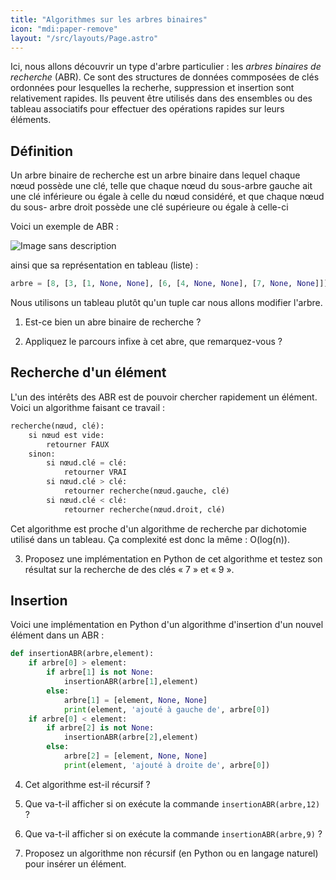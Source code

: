 ```yaml
---
title: "Algorithmes sur les arbres binaires"
icon: "mdi:paper-remove"
layout: "/src/layouts/Page.astro"
---
```


Ici, nous allons découvrir un type d'arbre particulier : les _arbres binaires
de recherche_ (ABR). Ce sont des structures de données commposées de clés
ordonnées pour lesquelles la recherhe, suppression et insertion sont
relativement rapides. Ils peuvent être utilisés dans des ensembles ou des
tableau associatifs pour effectuer des opérations rapides sur leurs éléments.

## Définition

Un arbre binaire de recherche est un arbre binaire dans lequel chaque nœud
possède une clé, telle que chaque nœud du sous-arbre gauche ait une clé
inférieure ou égale à celle du nœud considéré, et que chaque nœud du sous-
arbre droit possède une clé supérieure ou égale à celle-ci

Voici un exemple de ABR :

![Image sans description](/cours/arbre-recherche.svg)

ainsi que sa représentation en tableau (liste) :

```python
arbre = [8, [3, [1, None, None], [6, [4, None, None], [7, None, None]]], [10, None, [14, [13, None, None], None]]]
```

Nous utilisons un tableau plutôt qu'un tuple car nous allons modifier l'arbre.

1. Est-ce bien un abre binaire de recherche ?

2. Appliquez le parcours infixe à cet abre, que remarquez-vous ?

## Recherche d'un élément

L'un des intérêts des ABR est de pouvoir chercher rapidement un élément. Voici
un algorithme faisant ce travail :

```python
recherche(nœud, clé):
    si nœud est vide:
        retourner FAUX
    sinon:
        si nœud.clé = clé:
            retourner VRAI
        si nœud.clé > clé:
            retourner recherche(nœud.gauche, clé)
        si nœud.clé < clé:
            retourner recherche(nœud.droit, clé)
```

Cet algorithme est proche d'un algorithme de recherche par dichotomie utilisé
dans un tableau. Ça complexité est donc la même : O(log(n)).

3. Proposez une implémentation en Python de cet algorithme et testez son
résultat sur la recherche de des clés « 7 » et « 9 ».

## Insertion

Voici une implémentation en Python d'un algorithme d'insertion d'un nouvel
élément dans un ABR :

```python
def insertionABR(arbre,element):
    if arbre[0] > element:
        if arbre[1] is not None:
            insertionABR(arbre[1],element)
        else:
            arbre[1] = [element, None, None]
            print(element, 'ajouté à gauche de', arbre[0])
    if arbre[0] < element:
        if arbre[2] is not None:
            insertionABR(arbre[2],element)
        else:
            arbre[2] = [element, None, None]
            print(element, 'ajouté à droite de', arbre[0])
```

4. Cet algorithme est-il récursif ?

5. Que va-t-il afficher si on exécute la commande `insertionABR(arbre,12)`
?

6. Que va-t-il afficher si on exécute la commande `insertionABR(arbre,9)`
?

7. Proposez un algorithme non récursif (en Python ou en langage naturel)
pour insérer un élément.